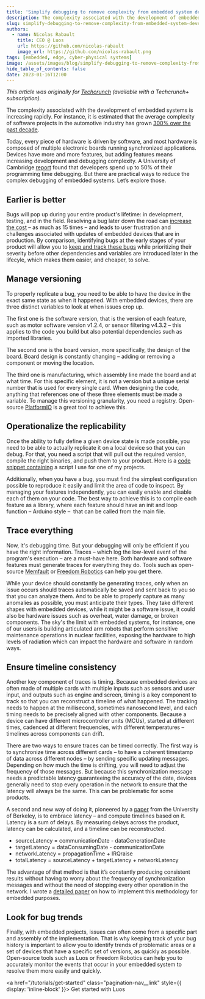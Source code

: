 ```yaml
---
title: 'Simplify debugging to remove complexity from embedded system development'
description: The complexity associated with the development of embedded systems is increasing rapidly.
slug: simplify-debugging-to-remove-complexity-from-embedded-system-development
authors:
  - name: Nicolas Rabault
    title: CEO @ Luos
    url: https://github.com/nicolas-rabault
    image_url: https://github.com/nicolas-rabault.png
tags: [embedded, edge, cyber-physical systems]
image: /assets/images/blog/simplify-debugging-to-remove-complexity-from-embedded-system-development.png
hide_table_of_contents: false
date: 2023-01-16T12:00
---
```



*This article was originally for <a href="https://techcrunch.com/2022/12/20/simplify-debugging-to-reduce-the-complexity-of-embedded-system-development/" rel="external nofollow">Techcrunch</a> (available with a Techcrunch+ subscription).*

The complexity associated with the development of embedded systems is increasing rapidly. For instance, it is estimated that the average complexity of software projects in the automotive industry has grown <a href="https://www.mckinsey.com/industries/advanced-electronics/our-insights/cracking-the-complexity-code-in-embedded-systems-development" rel="external nofollow">300% over the past decade</a>.

Today, every piece of hardware is driven by software, and most hardware is composed of multiple electronic boards running synchronized applications. Devices have more and more features, but adding features means increasing development and debugging complexity. A University of Cambridge <a href="https://web.archive.org/web/20221004225508/https://citeseerx.ist.psu.edu/viewdoc/download?doi=10.1.1.444.9094&rep=rep1&type=pdf" rel="external nofollow">report</a> found that developers spend up to 50% of their programming time debugging. But there are practical ways to reduce the complex debugging of embedded systems. Let’s explore those.

<!--truncate-->

<h2>Earlier is better</h2>

Bugs will pop up during your entire product's lifetime: in development, testing, and in the field. Resolving a bug later down the road can <a href="https://www.parasoft.com/blog/an-ounce-of-prevention-software-safety-security-through-coding-standards/" rel="external nofollow">increase the cost</a> – as much as 15 times – and leads to user frustration and challenges associated with updates of embedded devices that are in production. By comparison, identifying bugs at the early stages of your product will allow you to <a href="https://brainhub.eu/library/strategies-for-managing-bugs#agile-strategies-for-managing-bugs" rel="external nofollow">keep and track these bugs</a> while prioritizing their severity before other dependencies and variables are introduced later in the lifecyle, which makes them easier, and cheaper, to solve.

<h2>Manage versioning</h2>

To properly replicate a bug, you need to be able to have the device in the exact same state as when it happened. With embedded devices, there are three distinct variables to look at when issues crop up.

The first one is the software version, that is the version of each feature, such as motor software version v1.2.4, or sensor filtering v4.3.2 – this applies to the code you build but also potential dependencies such as imported libraries.

The second one is the board version, more specifically, the design of the board. Board design is constantly changing – adding or removing a component or moving the location.

The third one is manufacturing, which assembly line made the board and at what time. For this specific element, it is not a version but a unique serial number that is used for every single card. When designing the code, anything that references one of these three elements must be made a variable. To manage this versioning granularity, you need a registry. Open-source <a href="https://registry.platformio.org/" rel="external nofollow">PlatformIO</a> is a great tool to achieve this.

<h2>Operationalize the replicability</h2>

Once the ability to fully define a given device state is made possible, you need to be able to actually replicate it on a local device so that you can debug. For that, you need a script that will pull out the required version, compile the right binaries, and push them to your product. Here is a <a href="https://github.com/nicolas-rabault/home_stairs/blob/main/firmware/nodes/stair_step/update.sh" rel="external nofollow">code snippet containing</a> a script I use for one of my projects.

Additionally, when you have a bug, you must find the simplest configuration possible to reproduce it easily and limit the area of code to inspect. By managing your features independently, you can easily enable and disable each of them on your code. The best way to achieve this is to compile each feature as a library, where each feature should have an init and loop function – Arduino style –  that can be called from the main file.

<h2>Trace everything</h2>

Now, it's debugging time. But your debugging will only be efficient if you have the right information. Traces – which log the low-level event of the program's execution – are a must-have here. Both hardware and software features must generate traces for everything they do. Tools such as open-source <a href="https://github.com/memfault" rel="external nofollow">Memfault</a> or <a href="https://www.freedomrobotics.com/" rel="external nofollow">Freedom Robotics</a> can help you get there.

While your device should constantly be generating traces, only when an issue occurs should traces automatically be saved and sent back to you so that you can analyze them. And to be able to properly capture as many anomalies as possible, you must anticipate their types. They take different shapes with embedded devices, while it might be a software issue, it could also be hardware issues such as overheat, water damage, or broken components. The sky's the limit with embedded systems, for instance, one of our users is building articulated arm robots that perform sensitive maintenance operations in nuclear facilities, exposing the hardware to high levels of radiation which can impact the hardware and software in random ways.

<h2>Ensure timeline consistency</h2>

Another key component of traces is timing. Because embedded devices are often made of multiple cards with multiple inputs such as sensors and user input, and outputs such as engine and screen, timing is a key component to track so that you can reconstruct a timeline of what happened. The tracking needs to happen at the millisecond, sometimes nanosecond level, and each timing needs to be precisely aligned with other components. Because a device can have different microcontroller units (MCUs), started at different times, cadenced at different frequencies, with different temperatures – timelines across components can drift.

There are two ways to ensure traces can be timed correctly. The first way is to synchronize time across different cards – to have a coherent timestamp of data across different nodes – by sending specific updating messages. Depending on how much the time is drifting, you will need to adjust the frequency of those messages. But because this synchronization message needs a predictable latency guaranteeing the accuracy of the date, devices generally need to stop every operation in the network to ensure that the latency will always be the same. This can be problematic for some products.

A second and new way of doing it, pioneered by a <a href="https://www.semanticscholar.org/paper/A-Programming-Model-for-Time-Synchronized-Real-Time-Zhao-Liu/dd0a4b93ac9a41444d303c38a10c25bf8e17a30e" rel="external nofollow">paper</a> from the University of Berkeley, is to embrace latency – and compute timelines based on it. Latency is a sum of delays. By measuring delays across the product, latency can be calculated, and a timeline can be reconstructed.

- sourceLatency = communicationDate - dataGenerationDate
- targetLatency = dataConsumingDate - communicationDate
- networkLatency = propagationTime + IRQraise
- totalLatency = sourceLatency + targetLatency + networkLatency

The advantage of that method is that it’s constantly producing consistent results without having to worry about the frequency of synchronization messages and without the need of stopping every other operation in the network. I wrote a <a href="https://www.luos.io/blog/distributed-latency-based-time-synchronization" rel="external nofollow">detailed paper</a> on how to implement this methodology for embedded purposes.

<h2>Look for bug trends</h2>

Finally, with embedded projects, issues can often come from a specific part and assembly of the implementation. That is why keeping track of your bug history is important to allow you to identify trends of problematic areas or a set of devices that have a specific set of versions, as quickly as possible. Open-source tools such as Luos or Freedom Robotics can help you to accurately monitor the events that occur in your embedded system to resolve them more easily and quickly.

<a href="/tutorials/get-started" class="pagination-nav__link" style={{ display: 'inline-block' }}>
  Get started with Luos
</a>
